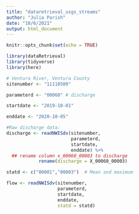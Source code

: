 ```yaml
---
title: "dataretrieval_usgs_streams"
author: "Julia Parish"
date: "10/6/2021"
output: html_document
---
```


```r
knitr::opts_chunk$set(echo = TRUE)

library(dataRetrieval)
library(tidyverse)
library(here)

```

```r

# Ventura River, Ventura County
sitenumber <- "11118500" 

parameterd <- "00060" # discharge

startdate <- "2019-10-01"

enddate <- "2020-10-05"

#Raw discharge data:
discharge <- readNWISdv(sitenumber,
                        parameterd,
                        startdate,
                        enddate) %>% 
  ## rename column x_00060_00003 to discharge
            rename(discharge = X_00060_00003)


```


```r
statd <- c("00001","00003")  # Mean and maximum

flow <- readNWISdv(sitenumber,
                   parameterd,
                   startdate, 
                   enddate,
                   statd = statd)


```


